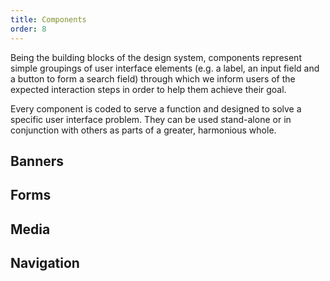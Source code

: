 ```yaml
---
title: Components
order: 8
---
```




Being the building blocks of the design system, components represent simple groupings of user interface elements (e.g. a label, an input field and a button to form a search field) through which we inform users of the expected interaction steps in order to help them achieve their goal.

Every component is coded to serve a function and designed to solve a specific user interface problem. They can be used stand-alone or in conjunction with others as parts of a greater, harmonious whole.

<Row spacing="pv-m">
  <Col col="12 sm-6 lg-4" spacing="pv-m">
    <Thumbnail
      image={AccordionThumbnail}
      link="./accordion/usage/"
      title="Accordion"
    />
  </Col>
  <Col col="12 sm-6 lg-4" spacing="pv-m">
    <Thumbnail
      image={BlockquoteThumbnail}
      link="./blockquote/usage/"
      title="Blockquotes"
    />
  </Col>
  <Col col="12 sm-6 lg-4" spacing="pv-m">
    <Thumbnail image={ButtonThumbnail} link="./button/usage/" title="Buttons" />
  </Col>
  <Col col="12 sm-6 lg-4" spacing="pv-m">
    <Thumbnail image={CardThumbnail} link="./card/usage/" title="Card" />
  </Col>
  <Col col="12 sm-6 lg-4" spacing="pv-m">
    <Thumbnail
      image={ExpandableThumbnail}
      link="./expandable/usage/"
      title="Expandables"
    />
  </Col>
  <Col col="12 sm-6 lg-4" spacing="pv-m">
    <Thumbnail image={FileThumbnail} link="./file/usage/" title="File" />
  </Col>
  <Col col="12 sm-6 lg-4" spacing="pv-m">
    <Thumbnail image={IconThumbnail} link="./icon/usage/" title="Icons" />
  </Col>
  <Col col="12 sm-6 lg-4" spacing="pv-m">
    <Thumbnail image={ListThumbnail} link="./list/usage/" title="Lists" />
  </Col>
  <Col col="12 sm-6 lg-4" spacing="pv-m">
    <Thumbnail
      image={MessageThumbnail}
      link="./message/usage/"
      title="Messages"
    />
  </Col>
  <Col col="12 sm-6 lg-4" spacing="pv-m">
    <Thumbnail
      image={SMFThumbnail}
      link="./social-media-follow/usage/"
      title="Social media follow"
    />
  </Col>
  <Col col="12 sm-6 lg-4" spacing="pv-m">
    <Thumbnail
      image={SMSThumbnail}
      link="./social-media-share/usage/"
      title="Social media share"
    />
  </Col>
  <Col col="12 sm-6 lg-4" spacing="pv-m">
    <Thumbnail image={TagThumbnail} link="./tag/usage/" title="Tags" />
  </Col>
  <Col col="12 sm-6 lg-4" spacing="pv-m">
    <Thumbnail
      image={TimelineThumbnail}
      link="./timeline/usage/"
      title="Timeline"
    />
  </Col>
</Row>

## Banners

<Row spacing="pv-m">
  <Col col="12 sm-6 lg-4" spacing="pv-m">
    <Thumbnail
      image={HeroBannerThumbnail}
      link="./banners/hero-banner/usage/"
      title="Hero banner"
    />
  </Col>
  <Col col="12 sm-6 lg-4" spacing="pv-m">
    <Thumbnail
      image={PageBannerThumbnail}
      link="./banners/page-banner/usage/"
      title="Page banner"
    />
  </Col>
</Row>

## Forms

<Row spacing="pv-m">
  <Col col="12 sm-6 lg-4" spacing="pv-m">
    <Thumbnail
      image={RadioThumbnail}
      link="./forms/radio/usage/"
      title="Radio"
    />
  </Col>
  <Col col="12 sm-6 lg-4" spacing="pv-m">
    <Thumbnail
      image={SearchFormThumbnail}
      link="./forms/search-form/usage/"
      title="Search form"
    />
  </Col>
  <Col col="12 sm-6 lg-4" spacing="pv-m">
    <Thumbnail
      image={SelectThumbnail}
      link="./forms/select/usage/"
      title="Select"
    />
  </Col>
  <Col col="12 sm-6 lg-4" spacing="pv-m">
    <Thumbnail
      image={TextAreaThumbnail}
      link="./forms/text-area/usage/"
      title="Text area"
    />
  </Col>
  <Col col="12 sm-6 lg-4" spacing="pv-m">
    <Thumbnail
      image={TextFieldThumbnail}
      link="./forms/text-field/usage/"
      title="Text field"
    />
  </Col>
</Row>

## Media

<Row spacing="pv-m">
  <Col col="12 sm-6 lg-4" spacing="pv-m">
    <Thumbnail
      image={GalleryThumbnail}
      link="./media/gallery/usage/"
      title="Gallery"
    />
  </Col>
  <Col col="12 sm-6 lg-4" spacing="pv-m">
    <Thumbnail
      image={MediaContainerThumbnail}
      link="./media/media-container/usage/"
      title="Media container"
    />
  </Col>
</Row>

## Navigation

<Row spacing="pv-m">
  <Col col="12 sm-6 lg-4" spacing="pv-m">
    <Thumbnail
      image={BreadcrumbThumbnail}
      link="./navigation/breadcrumb/usage/"
      title="Breadcrumb"
    />
  </Col>
  <Col col="12 sm-6 lg-4" spacing="pv-m">
    <Thumbnail
      image={InpageNavigationThumbnail}
      link="./navigation/inpage-navigation/usage/"
      title="Inpage navigation"
    />
  </Col>
  <Col col="12 sm-6 lg-4" spacing="pv-m">
    <Thumbnail
      image={LinkThumbnail}
      link="./navigation/link/usage/"
      title="Links"
    />
  </Col>
  <Col col="12 sm-6 lg-4" spacing="pv-m">
    <Thumbnail
      image={PaginationThumbnail}
      link="./navigation/pagination/usage/"
      title="Pagination"
    />
  </Col>
</Row>

